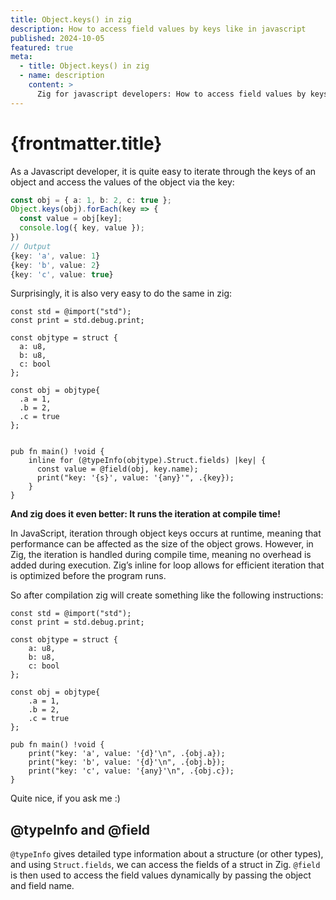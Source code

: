 ```yaml
---
title: Object.keys() in zig
description: How to access field values by keys like in javascript
published: 2024-10-05
featured: true
meta:
  - title: Object.keys() in zig
  - name: description
    content: >
      Zig for javascript developers: How to access field values by keys like in javascript
---
```



# {frontmatter.title}

As a Javascript developer, it is quite easy to iterate through the keys of an object and access the values of the object via the key:

```ts
const obj = { a: 1, b: 2, c: true };
Object.keys(obj).forEach(key => {
  const value = obj[key];
  console.log({ key, value });
})
// Output
{key: 'a', value: 1}
{key: 'b', value: 2}
{key: 'c', value: true}
```

Surprisingly, it is also very easy to do the same in zig:

```zig
const std = @import("std");
const print = std.debug.print;

const objtype = struct {
  a: u8,
  b: u8,
  c: bool
};

const obj = objtype{
  .a = 1,
  .b = 2,
  .c = true
};


pub fn main() !void {
    inline for (@typeInfo(objtype).Struct.fields) |key| {
      const value = @field(obj, key.name);
      print("key: '{s}', value: '{any}'", .{key});
    }
}
```

**And zig does it even better: It runs the iteration at compile time!**

In JavaScript, iteration through object keys occurs at runtime, meaning that performance can be affected as the size of the object grows. However, in Zig, the iteration is handled during compile time, meaning no overhead is added during execution. Zig’s inline for loop allows for efficient iteration that is optimized before the program runs.

So after compilation zig will create something like the following instructions:

```zig
const std = @import("std");
const print = std.debug.print;

const objtype = struct {
    a: u8,
    b: u8,
    c: bool
};

const obj = objtype{
    .a = 1,
    .b = 2,
    .c = true
};

pub fn main() !void {
    print("key: 'a', value: '{d}'\n", .{obj.a});
    print("key: 'b', value: '{d}'\n", .{obj.b});
    print("key: 'c', value: '{any}'\n", .{obj.c});
}
```

Quite nice, if you ask me :)

## @typeInfo and @field

`@typeInfo` gives detailed type information about a structure (or other types), and using `Struct.fields`, we can access the fields of a struct in Zig. `@field` is then used to access the field values dynamically by passing the object and field name.
